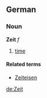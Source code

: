 ==German==
===Noun===
'''Zeit''' ''f''

# [[time]]

====Related terms====
*[[Zeiteisen]]

[[de:Zeit]]